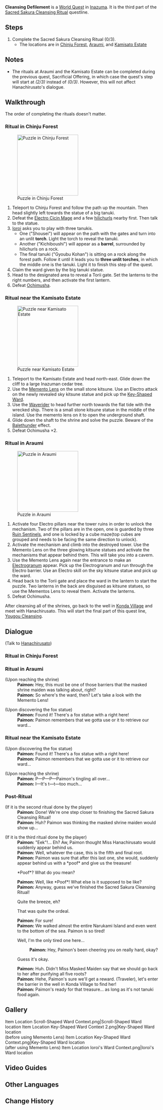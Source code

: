 {{Quest Infobox
|id            = 
|type          = World
|region        = Inazuma
|area          = Narukami Island
|image         = World Quest Cleansing Defilement.png
|chapter       = Sacred Sakura Cleansing Ritual
|startLocation = [[Chinju Forest]], [[Inazuma]]<br />[[Kamisato Estate]], [[Inazuma]]<br />[[Araumi]], [[Inazuma]]
|summary       = [[Sacred Sakura Cleansing Ritual]], Day 3: Cleanse the shrines in [[Chinju Forest]], the [[Kamisato Estate]], and [[Araumi]].
|exp           = 500
|mora          = 50,000
|primogems     = 60
|other         = {{Card|Hero's Wit|5}}{{Card|Mystic Enhancement Ore|8}}
|prev          = Sacrificial Offering
|next          = Yougou Cleansing
|characters    = Hanachirusato; Paimon; Traveler
}}
'''Cleansing Defilement''' is a [[World Quest]] in [[Inazuma]]. It is the third part of the [[Sacred Sakura Cleansing Ritual]] questline.

==Steps==
#Complete the Sacred Sakura Cleansing Ritual (0/3).
#*The locations are in [[Chinju Forest]], [[Araumi]], and [[Kamisato Estate]]

==Notes==
*The rituals at Araumi and the Kamisato Estate can be completed during the previous quest, Sacrificial Offering, in which case the quest's step will start at ''(2/3)'' instead of ''(0/3)''. However, this will not affect Hanachirusato's dialogue.

==Walkthrough==
The order of completing the rituals doesn't matter.

===Ritual in Chinju Forest===
{{Main|Tanuki-Bayashi in the Forest}}
[[File:Puzzle chinju forest.png|right|200px|thumb|Puzzle in Chinju Forest]]
# Teleport to Chinju Forest and follow the path up the mountain. Then head slightly left towards the statue of a big tanuki.
# Defeat the [[Electro Cicin Mage]] and a few [[hilichurls]] nearby first. Then talk to the statue.
# [[Ioroi]] asks you to play with three tanukis.
#* One ("Shousei") will appear on the path with the gates and turn into an unlit '''torch'''. Light the torch to reveal the tanuki.
#* Another ("Kichiboushi") will appear as a '''barrel''', surrounded by hilichurls on a rock.
#* The final tanuki ("Gyoubu Kohan") is sitting on a rock along the forest path. Follow it until it leads you to '''three unlit torches''', in which the middle one is the tanuki. Light it to finish this step of the quest.
# Claim the ward given by the big tanuki statue.
# Head to the designated area to reveal a Torii gate. Set the lanterns to the right numbers, and then activate the first lantern.
# Defeat [[Ochimusha]].

===Ritual near the Kamisato Estate===
[[File:Cleansing defilement puzzle 2.png|right|200px|thumb|Puzzle near Kamisato Estate]]
# Teleport to the Kamisato Estate and head north-east. Glide down the cliff to a large Inazuman cedar tree.
# Use the [[Memento Lens]] on the small stone kitsune. Use an Electro attack on the newly revealed sky kitsune statue and pick up the [[Key-Shaped Ward]].
# Use the [[Waverider]] to head further north towards the flat tide with the wrecked ship. There is a small stone kitsune statue in the middle of the island. Use the memento lens on it to open the underground shaft.
# Glide down the shaft to the shrine and solve the puzzle. Beware of the [[Balethunder]] effect.
# Defeat Ochimusha ×2.

===Ritual in Araumi===
[[File:Cleansing defilement puzzle 3.png|right|200px|thumb|Puzzle in Araumi]]
# Activate four Electro pillars near the tower ruins in order to unlock the mechanism. Two of the pillars are in the open, one is guarded by three [[Ruin Sentinels]], and one is locked by a cube maze(top cubes are grouped and needs to be facing the same direction to unlock).
# Activate the mechanism and climb into the destroyed tower. Use the Memento Lens on the three glowing kitsune statues and activate the mechanisms that appear behind them. This will take you into a cavern.
# Use the Memento Lens again near the entrance to make an [[Electrograna|Electrogranum]] appear. Pick up the Electrogranum and run through the Electro barrier. Use an Electro skill on the sky kitsune statue and pick up the ward.
# Head back to the Torii gate and place the ward in the lantern to start the puzzle. Two lanterns in the back are disguised as kitsune statues, so use the Mementos Lens to reveal them. Activate the lanterns.
# Defeat Ochimusha.

After cleansing all of the shrines, go back to the well in [[Konda Village]] and meet with Hanachirusato. This will start the final part of this quest line, [[Yougou Cleansing]].

==Dialogue==
{{Quest Description|Hanachirusato says that in order to complete the Sacred Sakura Cleansing Ritual, one must break the barrier in 5 places and destroy the "defilement incarnate" that will then come forth. Besides Konda Village and the abandoned shrine, there are three other places where the barrier surrounds the Thunder Sakura roots: Chinju Forest, Araumi, and below the tidal flats outside the Kamisato Estate. She says that she will await you at the Thunder Sakura root below the well in Konda Village.}}
{{Dialogue start}}
;(Talk to [[Hanachirusato]])
{{Transclude|section=1|Sacrificial Offering|Hanachirusato talk again dialogue}}

===Ritual in Chinju Forest===
{{Main|Tanuki-Bayashi in the Forest#Dialogue}}

===Ritual in Araumi===
;(Upon reaching the shrine)
:'''Paimon:''' Hey, this must be one of those barriers that the masked shrine maiden was talking about, right?
:'''Paimon:''' So where's the ward, then? Let's take a look with the Memento Lens!
<!-- The below dialogue is replaced with the one above. -->
<!-- :'''Paimon:''' Hmm, what should we do... Let's use the {{Color|buzzword|Memento Lens}} and have a look at it, shall we? -->

;(Upon discovering the fox statue)
:'''Paimon:''' Found it! There's a fox statue with a {{Color|buzzword|ward}} right here!
:'''Paimon:''' Paimon remembers that we gotta use {{Color|buzzword|Electro}} or {{Color|buzzword|zappedy-zap}} it to retrieve our ward...

===Ritual near the Kamisato Estate===
;(Upon discovering the fox statue)
:'''Paimon:''' Found it! There's a fox statue with a {{Color|buzzword|ward}} right here!
:'''Paimon:''' Paimon remembers that we gotta use {{Color|buzzword|Electro}} or {{Color|buzzword|zappedy-zap}} it to retrieve our ward...

;(Upon reaching the shrine)
:'''Paimon:''' P&mdash;P&mdash;P&mdash;Paimon's tingling all over...
:'''Paimon:''' I&mdash;It's t&mdash;t&mdash;too much...

===Post-Ritual===
;(If it is the second ritual done by the player)
:'''Paimon:''' Done! We're one step closer to finishing the Sacred Sakura Cleansing Ritual!
:'''Paimon:''' Huh? Paimon was thinking the masked shrine maiden would show up...

;(If it is the third ritual done by the player)
:'''Paimon:''' "Eek"!... Eh? Aw, Paimon thought Miss Hanachirusato would suddenly appear behind us.
:'''Paimon:''' Well, whatever the case, this is the fifth and final root.
:'''Paimon:''' Paimon was sure that after this last one, she would, suddenly appear behind us with a *poof* and give us the treasure!
:{{DIcon}} *Poof*? What do you mean?
:'''Paimon:''' Well, like *Poof*! What else is it supposed to be like?
:'''Paimon:''' Anyway, guess we've finished the Sacred Sakura Cleansing Ritual!
:{{DIcon}} Quite the breeze, eh?
:{{DIcon}} That was quite the ordeal.
:'''Paimon:''' For sure!
:'''Paimon:''' We walked almost the entire Narukami Island and even went to the bottom of the sea. Paimon is so tired!
:{{DIcon}} Well, I'm the only tired one here...
::'''Paimon:''' Hey, Paimon's been cheering you on really hard, okay?
:{{DIcon}} Guess it's okay.
:'''Paimon:''' Huh. Didn't Miss Masked Maiden say that we should go back to her after purifying all five roots?
:'''Paimon:''' Hehe, Paimon's sure we'll get a reward. (Traveler), let's enter the barrier in the well in Konda Village to find her!
:'''Paimon:''' Paimon's ready for that treasure... as long as it's not tanuki food again.
{{Dialogue end}}

==Gallery==
<gallery captionalign="center" hideaddbutton="true">
Item Location Scroll-Shaped Ward Context.png|Scroll-Shaped Ward location
Item Location Key-Shaped Ward Context 2.png|Key-Shaped Ward location<br />(before using Memento Lens)
Item Location Key-Shaped Ward Context.png|Key-Shaped Ward location<br />(after using Memento Lens)
Item Location Ioroi's Ward Context.png|Ioroi's Ward location
</gallery>

==Video Guides==
{{EVT
|video1   = https://youtu.be/zOWPx0HMV7Q
|caption1 = 

|video2   = https://youtu.be/9G7nUzAOY1A
|caption2 = 

|video3   = https://youtu.be/gtFEFA0b7Sc
|caption3 = 
}}

==Other Languages==
{{Other Languages
|en      = Cleansing Defilement
|zhs     = 祓行
|zhs_rm  = Fú Xíng
|zht     = 祓行
|zht_rm  = Fú Xíng
|zh_tl   = 
|ja      = 祓
|ja_rm   = Harai{{Assumed}}
|ja_tl   = Purification
|ko      = 액막이
|ko_rm   = Aengmagi
|ko_tl   = Prevent Misfortune
|es      = Purificación de impurezas
|es_tl   = Purification of Impurities
|fr      = Purification de la souillure
|fr_tl   = Purification of Filth
|ru      = Очищение от скверны
|ru_tl   = 
|th      = พิธีชำระล้างสิ่งแปดเปื้อน
|th_rm   = 
|th_tl   = 
|vi      = Lễ Tế
|vi_tl   = 
|de      = Reinigung von Verunreinigung
|de_tl   = Purification of the Contamination
|id      = Menyucikan Batin
|id_tl   = Purify the Mind
|pt      = Purificação da Profanação
|pt_tl   = Purification of Profanation
}}

==Change History==
{{Change History|2.0}}